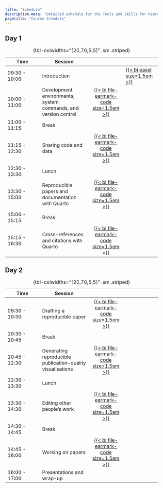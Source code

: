 ```yaml
---
title: "Schedule"
description-meta: "Detailed schedule for the Tools and Skills for Reproducible Transport Research course, including session timings and topics."
pagetitle: "Course Schedule"
---
```


## Day 1

| Time | Session  |   |   |
|-----------------|-----------------------|:---------------:|-----------------|
| 09:30 - 10:00 | Introduction |  | [{{< bi easel size=1.5em >}}](slides/day1.qmd) |
| 10:00 - 11:00 | Development environments, system commands, and version control | [{{< bi file-earmark-code size=1.5em >}}](day1-s1.qmd) |  |
| 11:00 - 11:15 | Break |  |  |
| 11:15 - 12:30 | Sharing code and data | [{{< bi file-earmark-code size=1.5em >}}](day1-s2.qmd) |  |
| 12:30 - 13:30 | Lunch |  |  |
| 13:30 - 15:00 | Reproducible papers and documentation with Quarto | [{{< bi file-earmark-code size=1.5em >}}](day1-s3.qmd) |  |
| 15:00 - 15:15 | Break |  |  |
| 15:15 - 16:30 | Cross-references and citations with Quarto | [{{< bi file-earmark-code size=1.5em >}}](day1-s4.qmd) |  |

: {tbl-colwidths="\[20,70,5,5\]" .sm .striped}

## Day 2

| Time | Session  |   |   |
|-----------------|-----------------------|:---------------:|-----------------|
| 09:30 - 10:30 | Drafting a reproducible paper | [{{< bi file-earmark-code size=1.5em >}}](day2-s5.qmd) | | |
| 10:30 - 10:45 | Break | | | 
| 10:45 - 12:30 | Generating reproducible publication-quality visualisations | [{{< bi file-earmark-code size=1.5em >}}](day2-s6.qmd) | |
| 12:30 - 13:30 | Lunch | | | 
| 13:30 - 14:30 | Editing other people's work | [{{< bi file-earmark-code size=1.5em >}}](day2-s7.qmd) | |
| 14:30 - 14:45 | Break | | | 
| 14:45 - 16:00 | Working on papers | [{{< bi file-earmark-code size=1.5em >}}](day2-s8.qmd) | |
| 16:00 - 17:00 | Presentations and wrap-up | | | 

: {tbl-colwidths="\[20,70,5,5\]" .sm .striped}

```{=html}
<!-- Ideas:
- Web app development
- Visualisation
- Getting your work out there
- Deciding which tools to use -->
```

